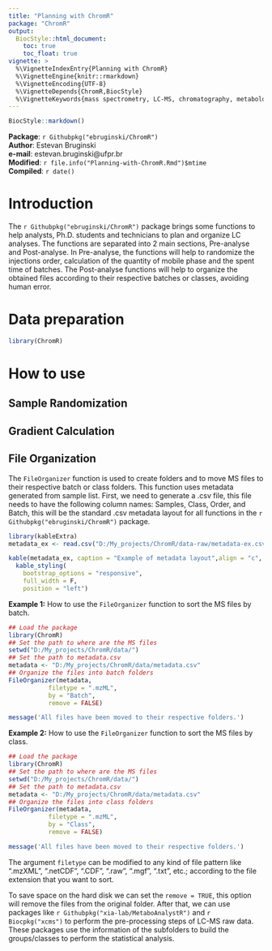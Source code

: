 ```yaml
---
title: "Planning with ChromR"
package: "ChromR"
output: 
  BiocStyle::html_document:
    toc: true
    toc_float: true
vignette: >
  %\VignetteIndexEntry{Planning with ChromR}
  %\VignetteEngine{knitr::rmarkdown}
  %\VignetteEncoding{UTF-8}
  %\VignetteDepends{ChromR,BiocStyle}
  %\VignetteKeywords{mass spectrometry, LC-MS, chromatography, metabolomics}
---
```


```r
BiocStyle::markdown()
```
**Package**: `r Githubpkg("ebruginski/ChromR")`<br />
**Author**: Estevan Bruginski<br />
**e-mail**: estevan.bruginski@ufpr.br<br /> 
**Modified**: `r file.info("Planning-with-ChromR.Rmd")$mtime`<br />
**Compiled**: `r date()`

# Introduction

The `r Githubpkg("ebruginski/ChromR")` package brings some functions to help analysts, Ph.D. students and technicians to plan and organize LC analyses. The functions are separated into 2 main sections, Pre-analyse and Post-analyse. In Pre-analyse, the functions will help to randomize the injections order,  calculation of the quantity of mobile phase and the spent time of batches. The Post-analyse functions will help to organize the obtained files according to their respective batches or classes, avoiding human error. 

# Data preparation

```r
library(ChromR)
```


# How to use

## Sample Randomization

## Gradient Calculation

## File Organization

The `FileOrganizer` function is used to create folders and to move MS files to their respective batch or class folders. This function uses metadata generated from sample list.
First, we need to generate a .csv file, this file needs to have the following column names: Samples, Class, Order, and Batch, this will be the standard .csv metadata layout for all functions in the `r Githubpkg("ebruginski/ChromR")` package.


```r
library(kableExtra)
metadata_ex <- read.csv("D:/My_projects/ChromR/data-raw/metadata-ex.csv", header = T)
```

```r
kable(metadata_ex, caption = "Example of metadata layout",align = "c", format = "html") %>%
  kable_styling(
    bootstrap_options = "responsive",
    full_width = F,
    position = "left")
```


**Example 1:** How to use the `FileOrganizer` function to sort the MS files by batch.

```r
## Load the package
library(ChromR)
## Set the path to where are the MS files
setwd("D:/My_projects/ChromR/data/")
## Set the path to metadata.csv
metadata <- "D:/My_projects/ChromR/data/metadata.csv"
## Organize the files into batch folders
FileOrganizer(metadata,
           filetype = ".mzML",
           by = "Batch",
           remove = FALSE)

```
```r
message('All files have been moved to their respective folders.')
```

**Example 2:** How to use the `FileOrganizer` function to sort the MS files by class.

```r
## Load the package
library(ChromR)
## Set the path to where are the MS files
setwd("D:/My_projects/ChromR/data/")
## Set the path to metadata.csv
metadata <- "D:/My_projects/ChromR/data/metadata.csv"
## Organize the files into class folders
FileOrganizer(metadata,
           filetype = ".mzML",
           by = "Class",
           remove = FALSE)

```
```r
message('All files have been moved to their respective folders.')
```

The argument `filetype` can be modified to any kind of file pattern like ".mzXML", ".netCDF", ".CDF", ".raw", ".mgf", ".txt", etc.; according to the file extension that you want to sort. 

To save space on the hard disk we can set the `remove = TRUE`, this option will remove the files from the original folder. After that, we can use packages like `r Githubpkg("xia-lab/MetaboAnalystR")` and `r Biocpkg("xcms")` to perform the pre-processing steps of LC-MS raw data. These packages use the information of the subfolders to build the groups/classes to perform the statistical analysis.
